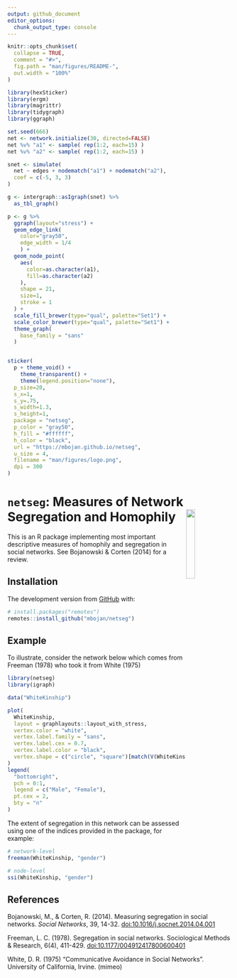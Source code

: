 ```yaml
---
output: github_document
editor_options: 
  chunk_output_type: console
---
```


<!-- README.md is generated from README.Rmd. Please edit that file -->

```r
knitr::opts_chunk$set(
  collapse = TRUE,
  comment = "#>",
  fig.path = "man/figures/README-",
  out.width = "100%"
)
```

```r
library(hexSticker)
library(ergm)
library(magrittr)
library(tidygraph)
library(ggraph)

set.seed(666)
net <- network.initialize(30, directed=FALSE)
net %v% "a1" <- sample( rep(1:2, each=15) )
net %v% "a2" <- sample( rep(1:2, each=15) )

snet <- simulate(
  net ~ edges + nodematch("a1") + nodematch("a2"),
  coef = c(-5, 3, 3)
)

g <- intergraph::asIgraph(snet) %>%
  as_tbl_graph()

p <- g %>%
  ggraph(layout="stress") +
  geom_edge_link(
    color="gray50",
    edge_width = 1/4
    ) +
  geom_node_point(
    aes(
      color=as.character(a1),
      fill=as.character(a2)
    ),
    shape = 21,
    size=1,
    stroke = 1
  ) +
  scale_fill_brewer(type="qual", palette="Set1") +
  scale_color_brewer(type="qual", palette="Set1") +
  theme_graph(
    base_family = "sans"
  )


sticker(
  p + theme_void() +
    theme_transparent() +
    theme(legend.position="none"),
  p_size=20,
  s_x=1,
  s_y=.75,
  s_width=1.3,
  s_height=1,
  package = "netseg",
  p_color = "gray50",
  h_fill = "#ffffff",
  h_color = "black",
  url = "https://mbojan.github.io/netseg",
  u_size = 4,
  filename = "man/figures/logo.png",
  dpi = 300
)

```





# `netseg`: Measures of Network Segregation and Homophily <img src="man/figures/logo.png" align="right" width="20%" />

<!-- badges: start -->
<!-- badges: end -->

This is an R package implementing most important descriptive measures of homophily and segregation in social networks. See Bojanowski & Corten (2014) for a review.

## Installation

<!--
You can install the released version of netseg from [CRAN](https://CRAN.R-project.org) with:

``` r
install.packages("netseg")
```
-->

The development version from [GitHub](https://github.com/) with:

``` r
# install.packages("remotes")
remotes::install_github("mbojan/netseg")
```







## Example

To illustrate, consider the network below which comes from Freeman (1978) who took it from White (1975)


```r
library(netseg)
library(igraph)

data("WhiteKinship")

plot(
  WhiteKinship,
  layout = graphlayouts::layout_with_stress,
  vertex.color = "white",
  vertex.label.family = "sans",
  vertex.label.cex = 0.7,
  vertex.label.color = "black",
  vertex.shape = c("circle", "square")[match(V(WhiteKinship)$gender, c("female", "male"))]
)
legend(
  "bottomright",
  pch = 0:1,
  legend = c("Male", "Female"),
  pt.cex = 2,
  bty = "n"
)
```

The extent of segregation in this network can be assessed using one of the indices provided in the package, for example:

```r
# network-level
freeman(WhiteKinship, "gender")

# node-level
ssi(WhiteKinship, "gender")
```




## References

Bojanowski, M., & Corten, R. (2014). Measuring segregation in social networks. *Social Networks*, 39, 14-32. <doi:10.1016/j.socnet.2014.04.001>

Freeman, L. C. (1978). Segregation in social networks. Sociological Methods & Research, 6(4), 411-429. <doi:10.1177/004912417800600401>

White, D. R. (1975) "Communicative Avoidance in Social Networks". University of California, Irvine. (mimeo) 
